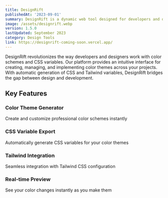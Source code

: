 ```yaml
---
title: DesignRift
publishedAt: '2023-09-01'
summary: DesignRift is a dynamic web tool designed for developers and designers to streamline their workflow. Users can select custom colors for their project themes.
image: /assets/designrift.webp
version: 1.5.0
lastUpdated: September 2023
category: Design Tools
link: https://designrift-coming-soon.vercel.app/
---
```


DesignRift revolutionizes the way developers and designers work with color schemes and CSS variables. Our platform provides an intuitive interface for creating, managing, and implementing color themes across your projects. With automatic generation of CSS and Tailwind variables, DesignRift bridges the gap between design and development.

## Key Features

### Color Theme Generator
Create and customize professional color schemes instantly

### CSS Variable Export
Automatically generate CSS variables for your color themes

### Tailwind Integration
Seamless integration with Tailwind CSS configuration

### Real-time Preview
See your color changes instantly as you make them
